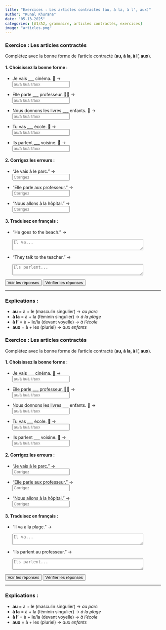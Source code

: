 ```yaml
---
title: "Exercices : Les articles contractés (au, à la, à l', aux)"  
author: "Kunal Khurana"  
date: "05-13-2025"  
categories: [A1/A2, grammaire, articles contractés, exercices]  
image: "articles.png"  
---
```



::: {.content-visible when-profile="english"}  

### Exercice : Les articles contractés  
Complétez avec la bonne forme de l'article contracté (**au, à la, à l', aux**).  

#### 1. Choisissez la bonne forme :  
- Je vais ___ cinéma. 🎥 →  
  <input type="text" placeholder="au/à la/à l'/aux" oninput="checkAnswer(this, 'au')"><span style="margin-left:10px;"></span>  

- Elle parle ___ professeur. 👩‍🏫 →  
  <input type="text" placeholder="au/à la/à l'/aux" oninput="checkAnswer(this, 'au')"><span style="margin-left:10px;"></span>  

- Nous donnons les livres ___ enfants. 🧒 →  
  <input type="text" placeholder="au/à la/à l'/aux" oninput="checkAnswer(this, 'aux')"><span style="margin-left:10px;"></span>  

- Tu vas ___ école. 🏫 →  
  <input type="text" placeholder="au/à la/à l'/aux" oninput="checkAnswer(this, 'à l\'')"><span style="margin-left:10px;"></span>  

- Ils parlent ___ voisine. 👵 →  
  <input type="text" placeholder="au/à la/à l'/aux" oninput="checkAnswer(this, 'à la')"><span style="margin-left:10px;"></span>  

#### 2. Corrigez les erreurs :  
- "Je vais à le parc." →  
  <input type="text" placeholder="Corrigez" oninput="checkAnswer(this, 'Je vais au parc')"><span style="margin-left:10px;"></span>  

- "Elle parle aux professeur." →  
  <input type="text" placeholder="Corrigez" oninput="checkAnswer(this, 'Elle parle au professeur')"><span style="margin-left:10px;"></span>  

- "Nous allons à la hôpital." →  
  <input type="text" placeholder="Corrigez" oninput="checkAnswer(this, 'Nous allons à l\'hôpital')"><span style="margin-left:10px;"></span>  

#### 3. Traduisez en français :  
- "He goes to the beach." →  
  <textarea placeholder="Il va..." rows="2" cols="50" oninput="checkTranslation(this, 'Il va à la plage.')"></textarea><span style="margin-left:10px;"></span>  

- "They talk to the teacher." →  
  <textarea placeholder="Ils parlent..." rows="2" cols="50" oninput="checkTranslation(this, 'Ils parlent au professeur.')"></textarea><span style="margin-left:10px;"></span>  

<button onclick="showAnswers()">Voir les réponses</button>  
<button onclick="checkAllAnswers()">Vérifier les réponses</button>  

<script>  
function showAnswers() {  
    document.querySelectorAll('input[type="text"]').forEach(input => {  
        const correct = input.getAttribute('oninput').match(/'([^']+)'/)[1];  
        input.value = correct;  
        const feedback = input.nextElementSibling;  
        feedback.textContent = "✓ Correct !";  
        feedback.style.color = "green";  
    });  
}  

function checkAllAnswers() {  
    document.querySelectorAll('input[type="text"]').forEach(input => {  
        const correct = input.getAttribute('oninput').match(/'([^']+)'/)[1];  
        checkAnswer(input, correct);  
    });  

    document.querySelectorAll('textarea').forEach(textarea => {  
        const correct = textarea.getAttribute('oninput').match(/'([^']+)'/)[1];  
        checkTranslation(textarea, correct);  
    });  
}  

function checkAnswer(input, correctAnswer) {  
    const feedback = input.nextElementSibling;  
    if (input.value.trim().toLowerCase() === correctAnswer.toLowerCase()) {  
        feedback.textContent = "✓ Correct !";  
        feedback.style.color = "green";  
    } else if (input.value.trim()) {  
        feedback.textContent = "✗ Essayez encore !";  
        feedback.style.color = "red";  
    }  
}  

function checkTranslation(textarea, correctAnswer) {  
    const feedback = textarea.nextElementSibling;  
    if (textarea.value.trim().toLowerCase() === correctAnswer.toLowerCase()) {  
        feedback.textContent = "✓ Correct !";  
        feedback.style.color = "green";  
    } else if (textarea.value.trim()) {  
        feedback.textContent = "✗ Essayez encore !";  
        feedback.style.color = "red";  
    }  
}  
</script>  
 

---  

### Explications :  
- **au** = à + le (masculin singulier) → *au parc*  
- **à la** = à + la (féminin singulier) → *à la plage*  
- **à l’** = à + le/la (devant voyelle) → *à l’école*  
- **aux** = à + les (pluriel) → *aux enfants*  

:::

::: {.content-visible when-profile="french"}

### Exercice : Les articles contractés  
Complétez avec la bonne forme de l'article contracté (**au, à la, à l', aux**).  

#### 1. Choisissez la bonne forme :  
- Je vais ___ cinéma. 🎥 →  
  <input type="text" placeholder="au/à la/à l'/aux" oninput="checkAnswer(this, 'au')"><span style="margin-left:10px;"></span>  

- Elle parle ___ professeur. 👩‍🏫 →  
  <input type="text" placeholder="au/à la/à l'/aux" oninput="checkAnswer(this, 'au')"><span style="margin-left:10px;"></span>  

- Nous donnons les livres ___ enfants. 🧒 →  
  <input type="text" placeholder="au/à la/à l'/aux" oninput="checkAnswer(this, 'aux')"><span style="margin-left:10px;"></span>  

- Tu vas ___ école. 🏫 →  
  <input type="text" placeholder="au/à la/à l'/aux" oninput="checkAnswer(this, 'à l\'')"><span style="margin-left:10px;"></span>  

- Ils parlent ___ voisine. 👵 →  
  <input type="text" placeholder="au/à la/à l'/aux" oninput="checkAnswer(this, 'à la')"><span style="margin-left:10px;"></span>  

#### 2. Corrigez les erreurs :  
- "Je vais à le parc." →  
  <input type="text" placeholder="Corrigez" oninput="checkAnswer(this, 'Je vais au parc')"><span style="margin-left:10px;"></span>  

- "Elle parle aux professeur." →  
  <input type="text" placeholder="Corrigez" oninput="checkAnswer(this, 'Elle parle au professeur')"><span style="margin-left:10px;"></span>  

- "Nous allons à la hôpital." →  
  <input type="text" placeholder="Corrigez" oninput="checkAnswer(this, 'Nous allons à l\'hôpital')"><span style="margin-left:10px;"></span>  

#### 3. Traduisez en français :  
- "Il va à la plage." →  
  <textarea placeholder="Il va..." rows="2" cols="50" oninput="checkTranslation(this, 'Il va à la plage.')"></textarea><span style="margin-left:10px;"></span>  

- "Ils parlent au professeur." →  
  <textarea placeholder="Ils parlent..." rows="2" cols="50" oninput="checkTranslation(this, 'Ils parlent au professeur.')"></textarea><span style="margin-left:10px;"></span>  

<button onclick="showAnswers()">Voir les réponses</button>  
<button onclick="checkAllAnswers()">Vérifier les réponses</button>  

<script>  
function showAnswers() {  
    document.querySelectorAll('input[type="text"]').forEach(input => {  
        const correct = input.getAttribute('oninput').match(/'([^']+)'/)[1];  
        input.value = correct;  
        const feedback = input.nextElementSibling;  
        feedback.textContent = "✓ Correct !";  
        feedback.style.color = "green";  
    });  
}  

function checkAllAnswers() {  
    document.querySelectorAll('input[type="text"]').forEach(input => {  
        const correct = input.getAttribute('oninput').match(/'([^']+)'/)[1];  
        checkAnswer(input, correct);  
    });  

    document.querySelectorAll('textarea').forEach(textarea => {  
        const correct = textarea.getAttribute('oninput').match(/'([^']+)'/)[1];  
        checkTranslation(textarea, correct);  
    });  
}  

function checkAnswer(input, correctAnswer) {  
    const feedback = input.nextElementSibling;  
    if (input.value.trim().toLowerCase() === correctAnswer.toLowerCase()) {  
        feedback.textContent = "✓ Correct !";  
        feedback.style.color = "green";  
    } else if (input.value.trim()) {  
        feedback.textContent = "✗ Essayez encore !";  
        feedback.style.color = "red";  
    }  
}  

function checkTranslation(textarea, correctAnswer) {  
    const feedback = textarea.nextElementSibling;  
    if (textarea.value.trim().toLowerCase() === correctAnswer.toLowerCase()) {  
        feedback.textContent = "✓ Correct !";  
        feedback.style.color = "green";  
    } else if (textarea.value.trim()) {  
        feedback.textContent = "✗ Essayez encore !";  
        feedback.style.color = "red";  
    }  
}  
</script>  
 

---  

### Explications :  
- **au** = à + le (masculin singulier) → *au parc*  
- **à la** = à + la (féminin singulier) → *à la plage*  
- **à l’** = à + le/la (devant voyelle) → *à l’école*  
- **aux** = à + les (pluriel) → *aux enfants*  

:::